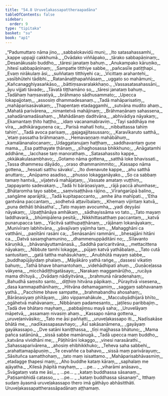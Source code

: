 ```yaml
---
title: "54.8 Uruveḷakassapattheraapadāna"
tableOfContents: false
sidebar:
  order: 9
type: "tipitaka"
basket: "su"
book: "ap1"
---
```



<DynamicBreadcrumb />

<Division number="251" book="ap1">

<Paragraph number="7212" type="verses" book="ap1">
_“Padumuttaro nāma jino,_  
_sabbalokavidū muni;_  
_Ito satasahassamhi,_  
_kappe uppajji cakkhumā._  

</Paragraph>

</Division>
<Division number="252" book="ap1">

<Paragraph number="7213" type="verses" book="ap1">
_Ovādako viññāpako,_  
_tārako sabbapāṇinaṃ;_  
_Desanākusalo buddho,_  
_tāresi janataṃ bahuṃ._  

</Paragraph>

</Division>
<Division number="253" book="ap1">

<Paragraph number="7214" type="verses" book="ap1">
_Anukampako kāruṇiko,_  
_hitesī sabbapāṇinaṃ;_  
_Sampatte titthiye sabbe,_  
_pañcasīle patiṭṭhapi._  

</Paragraph>

</Division>
<Division number="254" book="ap1">

<Paragraph number="7215" type="verses" book="ap1">
_Evaṃ nirākulaṃ āsi,_  
_suññataṃ titthiyehi ca;_  
_Vicittaṃ arahantehi,_  
_vasībhūtehi tādibhi._  

</Paragraph>

</Division>
<Division number="255" book="ap1">

<Paragraph number="7216" type="verses" book="ap1">
_Ratanānaṭṭhapaññāsaṃ,_  
_uggato so mahāmuni;_  
_Kañcanagghiyasaṅkāso,_  
_bāttiṃsavaralakkhaṇo._  

</Paragraph>

</Division>
<Division number="256" book="ap1">

<Paragraph number="7217" type="verses" book="ap1">
_Vassasatasahassāni,_  
_āyu vijjati tāvade;_  
_Tāvatā tiṭṭhamāno so,_  
_tāresi janataṃ bahuṃ._  

</Paragraph>

</Division>
<Division number="257" book="ap1">

<Paragraph number="7218" type="verses" book="ap1">
_Tadāhaṃ haṃsavatiyā,_  
_brāhmaṇo sādhusammato;_  
_Upecca lokapajjotaṃ,_  
_assosiṃ dhammadesanaṃ._  

</Paragraph>

</Division>
<Division number="258" book="ap1">

<Paragraph number="7219" type="verses" book="ap1">
_Tadā mahāparisatiṃ,_  
_mahāparisasāvakaṃ;_  
_Ṭhapentaṃ etadaggamhi,_  
_sutvāna mudito ahaṃ._  

</Paragraph>

</Division>
<Division number="259" book="ap1">

<Paragraph number="7220" type="verses" book="ap1">
_Mahatā parivārena,_  
_nimantetvā mahājinaṃ;_  
_Brāhmaṇānaṃ sahassena,_  
_sahadānamadāsahaṃ._  

</Paragraph>

</Division>
<Division number="260" book="ap1">

<Paragraph number="7221" type="verses" book="ap1">
_Mahādānaṃ daditvāna,_  
_abhivādiya nāyakaṃ;_  
_Ekamantaṃ ṭhito haṭṭho,_  
_idaṃ vacanamabraviṃ._  

</Paragraph>

</Division>
<Division number="261" book="ap1">

<Paragraph number="7222" type="verses" book="ap1">
_‘Tayi saddhāya me vīra,_  
_adhikāraguṇena ca;_  
_Parisā mahatī hotu,_  
_nibbattassa tahiṃ tahiṃ’._  

</Paragraph>

</Division>
<Division number="262" book="ap1">

<Paragraph number="7223" type="verses" book="ap1">
_Tadā avoca parisaṃ,_  
_gajagajjitasussaro;_  
_Karavīkaruto satthā,_  
_‘etaṃ passatha brāhmaṇaṃ._  

</Paragraph>

</Division>
<Division number="263" book="ap1">

<Paragraph number="7224" type="verses" book="ap1">
_Hemavaṇṇaṃ mahābāhuṃ,_  
_kamalānanalocanaṃ;_  
_Udaggatanujaṃ haṭṭhaṃ,_  
_saddhavantaṃ guṇe mama._  

</Paragraph>

</Division>
<Division number="264" book="ap1">

<Paragraph number="7225" type="verses" book="ap1">
_Esa patthayate ṭhānaṃ,_  
_sīhaghosassa bhikkhuno;_  
_Anāgatamhi addhāne,_  
_lacchase taṃ manorathaṃ._  

</Paragraph>

</Division>
<Division number="265" book="ap1">

<Paragraph number="7226" type="verses" book="ap1">
_Satasahassito kappe,_  
_okkākakulasambhavo;_  
_Gotamo nāma gottena,_  
_satthā loke bhavissati._  

</Paragraph>

</Division>
<Division number="266" book="ap1">

<Paragraph number="7227" type="verses" book="ap1">
_Tassa dhammesu dāyādo,_  
_oraso dhammanimmito;_  
_Kassapo nāma gottena,_  
_hessati satthu sāvako’._  

</Paragraph>

</Division>
<Division number="267" book="ap1">

<Paragraph number="7228" type="verses" book="ap1">
_Ito dvenavute kappe,_  
_ahu satthā anuttaro;_  
_Anūpamo asadiso,_  
_phusso lokagganāyako._  

</Paragraph>

</Division>
<Division number="268" book="ap1">

<Paragraph number="7229" type="verses" book="ap1">
_So ca sabbaṃ tamaṃ hantvā,_  
_vijaṭetvā mahājaṭaṃ;_  
_Vassate amataṃ vuṭṭhiṃ,_  
_tappayanto sadevakaṃ._  

</Paragraph>

</Division>
<Division number="269" book="ap1">

<Paragraph number="7230" type="verses" book="ap1">
_Tadā hi bārāṇasiyaṃ,_  
_rājā paccā ahumhase;_  
_Bhātaromha tayo sabbe,_  
_saṃvisaṭṭhāva rājino._  

</Paragraph>

</Division>
<Division number="270" book="ap1">

<Paragraph number="7231" type="verses" book="ap1">
_Vīraṅgarūpā balino,_  
_saṅgāme aparājitā;_  
_Tadā kupitapaccanto,_  
_amhe āha mahīpati._  

</Paragraph>

</Division>
<Division number="271" book="ap1">

<Paragraph number="7232" type="verses" book="ap1">
_‘Etha gantvāna paccantaṃ,_  
_sodhetvā aṭṭavībalaṃ;_  
_Khemaṃ vijiritaṃ katvā,_  
_puna dethāti bhāsatha’._  

</Paragraph>

</Division>
<Division number="272" book="ap1">

<Paragraph number="7233" type="verses" book="ap1">
_Tato mayaṃ avocumha,_  
_yadi deyyāsi nāyakaṃ;_  
_Upaṭṭhānāya amhākaṃ,_  
_sādhayissāma vo tato._  

</Paragraph>

</Division>
<Division number="273" book="ap1">

<Paragraph number="7234" type="verses" book="ap1">
_Tato mayaṃ laddhavarā,_  
_bhūmipālena pesitā;_  
_Nikkhittasatthaṃ paccantaṃ,_  
_katvā punarupacca taṃ._  

</Paragraph>

</Division>
<Division number="274" book="ap1">

<Paragraph number="7235" type="verses" book="ap1">
_Yācitvā satthupaṭṭhānaṃ,_  
_rājānaṃ lokanāyakaṃ;_  
_Munivīraṃ labhitvāna,_  
_yāvajīvaṃ yajimha taṃ._  

</Paragraph>

</Division>
<Division number="275" book="ap1">

<Paragraph number="7236" type="verses" book="ap1">
_Mahagghāni ca vatthāni,_  
_paṇītāni rasāni ca;_  
_Senāsanāni rammāni,_  
_bhesajjāni hitāni ca._  

</Paragraph>

</Division>
<Division number="276" book="ap1">

<Paragraph number="7237" type="verses" book="ap1">
_Datvā sasaṃghamunino,_  
_dhammenuppāditāni no;_  
_Sīlavanto kāruṇikā,_  
_bhāvanāyuttamānasā._  

</Paragraph>

</Division>
<Division number="277" book="ap1">

<Paragraph number="7238" type="verses" book="ap1">
_Saddhā paricaritvāna,_  
_mettacittena nāyakaṃ;_  
_Nibbute tamhi lokagge,_  
_pūjaṃ katvā yathābalaṃ._  

</Paragraph>

</Division>
<Division number="278" book="ap1">

<Paragraph number="7239" type="verses" book="ap1">
_Tato cutā santusitaṃ,_  
_gatā tattha mahāsukhaṃ;_  
_Anubhūtā mayaṃ sabbe,_  
_buddhapūjāyidaṃ phalaṃ._  

</Paragraph>

</Division>
<Division number="279" book="ap1">

<Paragraph number="7240" type="verses" book="ap1">
_Māyākāro yathā raṅge,_  
_dassesi vikatiṃ bahuṃ;_  
_Tathā bhave bhamantohaṃ,_  
_videhādhipatī ahuṃ._  

</Paragraph>

</Division>
<Division number="280" book="ap1">

<Paragraph number="7241" type="verses" book="ap1">
_Guṇāceḷassa vākyena,_  
_micchādiṭṭhigatāsayo;_  
_Narakaṃ maggamārūḷho,_  
_rucāya mama dhītuyā._  

</Paragraph>

</Division>
<Division number="281" book="ap1">

<Paragraph number="7242" type="verses" book="ap1">
_Ovādaṃ nādiyitvāna,_  
_brahmunā nāradenahaṃ;_  
_Bahudhā saṃsito santo,_  
_diṭṭhiṃ hitvāna pāpikaṃ._  

</Paragraph>

</Division>
<Division number="282" book="ap1">

<Paragraph number="7243" type="verses" book="ap1">
_Pūrayitvā visesena,_  
_dasa kammapathānihaṃ;_  
_Hitvāna dehamagamiṃ,_  
_saggaṃ sabhavanaṃ yathā._  

</Paragraph>

</Division>
<Division number="283" book="ap1">

<Paragraph number="7244" type="verses" book="ap1">
_Pacchime bhave sampatte,_  
_brahmabandhu ahosahaṃ;_  
_Bārāṇasiyaṃ phītāyaṃ,_  
_jāto vippamahākule._  

</Paragraph>

</Division>
<Division number="284" book="ap1">

<Paragraph number="7245" type="verses" book="ap1">
_Maccubyādhijarā bhīto,_  
_ogāhetvā mahāvanaṃ;_  
_Nibbānaṃ padamesanto,_  
_jaṭilesu paribbajiṃ._  

</Paragraph>

</Division>
<Division number="285" book="ap1">

<Paragraph number="7246" type="verses" book="ap1">
_Tadā dve bhātaro mayhaṃ,_  
_pabbajiṃsu mayā saha;_  
_Uruvelāyaṃ māpetvā,_  
_assamaṃ nivasiṃ ahaṃ._  

</Paragraph>

</Division>
<Division number="286" book="ap1">

<Paragraph number="7247" type="verses" book="ap1">
_Kassapo nāma gottena,_  
_uruveḷanivāsiko;_  
_Tato me āsi paññatti,_  
_uruveḷakassapo iti._  

</Paragraph>

</Division>
<Division number="287" book="ap1">

<Paragraph number="7248" type="verses" book="ap1">
_Nadīsakāse bhātā me,_  
_nadīkassapasavhayo;_  
_Āsī sakāsanāmena,_  
_gayāyaṃ gayākassapo._  

</Paragraph>

</Division>
<Division number="288" book="ap1">

<Paragraph number="7249" type="verses" book="ap1">
_Dve satāni kaniṭṭhassa,_  
_tīṇi majjhassa bhātuno;_  
_Mama pañca satānūnā,_  
_sissā sabbe mamānugā._  

</Paragraph>

</Division>
<Division number="289" book="ap1">

<Paragraph number="7250" type="verses" book="ap1">
_Tadā upecca maṃ buddho,_  
_katvāna vividhāni me;_  
_Pāṭihīrāni lokaggo,_  
_vinesi narasārathi._  

</Paragraph>

</Division>
<Division number="290" book="ap1">

<Paragraph number="7251" type="verses" book="ap1">
_Sahassaparivārena,_  
_ahosiṃ ehibhikkhuko;_  
_Teheva saha sabbehi,_  
_arahattamapāpuṇiṃ._  

</Paragraph>

</Division>
<Division number="291" book="ap1">

<Paragraph number="7252" type="verses" book="ap1">
_Te cevaññe ca bahavo,_  
_sissā maṃ parivārayuṃ;_  
_Sāsituñca samatthohaṃ,_  
_tato maṃ isisattamo._  

</Paragraph>

</Division>
<Division number="292" book="ap1">

<Paragraph number="7253" type="verses" book="ap1">
_Mahāparisabhāvasmiṃ,_  
_etadagge ṭhapesi maṃ;_  
_Aho buddhe kataṃ kāraṃ,_  
_saphalaṃ me ajāyatha._  

</Paragraph>

</Division>
<Division number="293" book="ap1">

<Paragraph number="7254" type="verses" book="ap1">
_Kilesā jhāpitā mayhaṃ,_  
_ …pe… _  
_viharāmi anāsavo._  

</Paragraph>

</Division>
<Division number="294" book="ap1">

<Paragraph number="7255" type="verses" book="ap1">
_Svāgataṃ vata me āsi,_  
_ …pe… _  
_kataṃ buddhassa sāsanaṃ._  

</Paragraph>

</Division>
<Division number="295" book="ap1">

<Paragraph number="7256" type="verses" book="ap1">
_Paṭisambhidā catasso,_  
_ …pe… _  
_kataṃ buddhassa sāsanaṃ”._  

</Paragraph>

<Paragraph number="7257" book="ap1">
Itthaṃ sudaṃ āyasmā uruveḷakassapo thero imā gāthāyo abhāsitthāti.

</Paragraph>
</Division>

<Paragraph number="7258" type="center" book="ap1">
Uruveḷakassapattherassāpadānaṃ aṭṭhamaṃ.
</Paragraph>